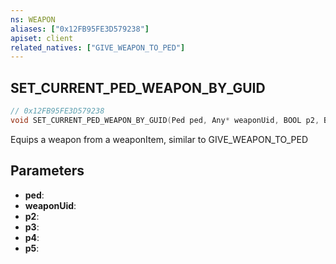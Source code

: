 ```yaml
---
ns: WEAPON
aliases: ["0x12FB95FE3D579238"]
apiset: client
related_natives: ["GIVE_WEAPON_TO_PED"]
---
```

## SET_CURRENT_PED_WEAPON_BY_GUID

```c
// 0x12FB95FE3D579238
void SET_CURRENT_PED_WEAPON_BY_GUID(Ped ped, Any* weaponUid, BOOL p2, BOOL p3, BOOL p4, BOOL p5);
```

Equips a weapon from a weaponItem, similar to GIVE_WEAPON_TO_PED

## Parameters
* **ped**:
* **weaponUid**:
* **p2**:
* **p3**:
* **p4**:
* **p5**: